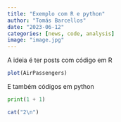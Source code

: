 ```yaml
---
title: "Exemplo com R e python"
author: "Tomás Barcellos"
date: "2023-06-12"
categories: [news, code, analysis]
image: "image.jpg"
---
```


A ideia é ter posts com código em R

```r
plot(AirPassengers)
```

E também códigos em python

```python
print(1 + 1)
```

```r
cat("2\n")
```

